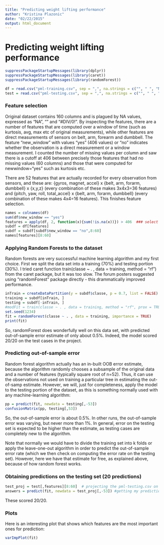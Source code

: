 ```yaml
---
title: "Predicting weight lifting performance"
author: "Kristina Plazonic"
date: "02/22/2015"
output: html_document
---
```

Predicting weight lifting performance
=======================================

```r
suppressPackageStartupMessages(library(dplyr))
suppressPackageStartupMessages(library(caret))
suppressPackageStartupMessages(library(randomForest))

df = read.csv("pml-training.csv", sep = ",", na.strings = c("", " ", "NA", "#DIV/0!"))
test = read.csv("pml-testing.csv", sep = ",", na.strings = c("", " ", "NA", "#DIV/0!"))
```

### Feature selection
Original dataset contains 160 columns and is plagued by NA values, expressed as "NA", "" and "#DIV/0!". By inspecting the features, there are a number of features that are computed over a window of time (such as kurtosis, avg, max etc of original measurements), while other features are direct measurements of sensors on belt, arm, forearm and dumbbell. The feature "new_window" with values "yes" (406 values) or "no" indicates whether the observation is a direct measurement or a window measurement. I counted the number of missing values per column and saw there is a cutoff at 406 between precisely those features that had no missing values (60 columns) and those that were computed for newwindow="yes" such as kurtosis etc.  

There are 52 features that are actually recorded for every observation from sensors, and these are: 
{gyros, magnet, accel} x {belt, arm, forarm, dumbbell} x {x,y,z} (every combination of these makes 3x4x3=36 features) and {pitch, yaw, roll, total_accel} x {belt, arm, forarm, dumbbell} (every combination of these makes 4x4=16 features). This finishes feature selection. 
```r
names = colnames(df)
sum(df$new_window == "yes")
features = apply(df, 2, function(x){sum(!is.na(x))}) > 406  ### select features without NA
subdf = df[features]
subdf = subdf[subdf$new_window == "no",8:60]
names[features][8:60]
```

### Applying Random Forests to the dataset
Random forests are very successful machine learning algorithm and my first choice. First we split the data set into a training (70%) and testing portion (30%).  I tried caret function train(classe ~ . , data = training, method = "rf") from the caret package, but it was too slow. The forum posters suggested using "randomForest" package directly - this drammatically improved performance.
```r
inTrain = createDataPartition(y = subdf$classe, p = 0.7, list = FALSE)
training = subdf[inTrain, ]
testing = subdf[-inTrain, ]
#modFit = train(classe ~ . , data = training, method = "rf", prox = TRUE) # too slow!!!
set.seed(1234)
fit = randomForest(classe ~ . , data = training, importance = TRUE)
print(fit)
```
So, randomForest does wonderfully well on this data set, with predicted out-of-sample error estimate of only about 0.5%. Indeed, the model scored 20/20 on the test cases in the project. 

### Predicting out-of-sample error
Random forest algorithm actually has an in-built OOB error estimate, because the algorithm randomly chooses a subsample of the original data and a number of features (typically square root of n=52). Thus, it can use the observations not used on training a particular tree in estimating the out-of-samp estimate. However, we will, just for completeness, apply the model to the testing portion of the dataset, as this is something normally used with any machine-learning algorithm: 
```r
pp = predict(fit, newdata = testing[,-53])
confusionMatrix(pp, testing[,53])
```
So, the out-of-sample error is about 0.5%. In other runs, the out-of-sample error was varying, but never more than 1%. In general, error on the testing set is expected to be higher than the estimate, as testing cases are completely new to the algorithm. 

Note that normally we would have to divide the training set into k folds or apply the leave-one-out algorithm in order to predict the out-of-sample error rate (which we then check on computing the error rate on the testing set). However, here we have that estimate for free, as explained above, because of how random forest works. 

### Obtaining predictions on the testing set (20 predictions)

```r
test_proj = test[,features][8:60]  # projecting the pml-testing.csv on our features
answers = predict(fit, newdata = test_proj[,-53]) #getting my predictions
```
These scored 20/20. 

### Plots

Here is an interesting plot that shows which features are the most important ones for prediction: 
```r
varImpPlot(fit)
```
